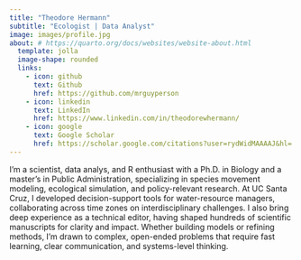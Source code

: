 ```yaml
---
title: "Theodore Hermann"
subtitle: "Ecologist | Data Analyst"
image: images/profile.jpg
about: # https://quarto.org/docs/websites/website-about.html
  template: jolla
  image-shape: rounded
  links:
    - icon: github
      text: Github
      href: https://github.com/mrguyperson
    - icon: linkedin
      text: LinkedIn
      href: https://www.linkedin.com/in/theodorewhermann/
    - icon: google
      text: Google Scholar
      href: https://scholar.google.com/citations?user=rydWidMAAAAJ&hl=
---
```


I’m a scientist, data analys, and R enthusiast with a Ph.D. in Biology and a master's in Public Administration, specializing in species movement modeling, ecological simulation, and policy-relevant research. At UC Santa Cruz, I developed decision-support tools for water-resource managers, collaborating across time zones on interdisciplinary challenges. I also bring deep experience as a technical editor, having shaped hundreds of scientific manuscripts for clarity and impact. Whether building models or refining methods, I’m drawn to complex, open-ended problems that require fast learning, clear communication, and systems-level thinking.